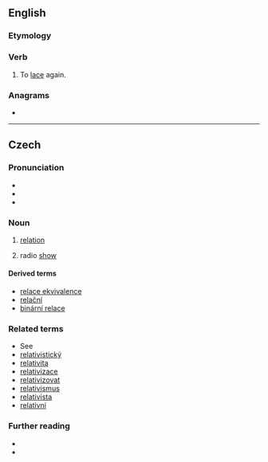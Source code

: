 ==English==

===Etymology===
{{prefix|re|lace|lang=en}}

===Verb===
{{en-verb|relac}}

# {{lb|en|transitive}} To [[lace]] again.

===Anagrams===
* {{anagrams|en|Carlee|Cereal|cereal|claree|cleare}}

----

==Czech==

===Pronunciation===
* {{cs-IPA}}
* {{audio|Cs-relace.ogg|Audio|lang=cs}}
* {{rhymes|atsɛ|lang=cs}}

===Noun===
{{cs-noun|g=f}}

# {{lb|cs|set theory}} [[relation]]
# radio [[show]]

====Derived terms====
* [[relace ekvivalence]]
* [[relační]]
* [[binární relace]]

===Related terms===
* See {{l|cs|oferta}}
* [[relativistický]]
* [[relativita]]
* [[relativizace]]
* [[relativizovat]]
* [[relativismus]]
* [[relativista]]
* [[relativní]]

===Further reading===
* {{R:PSJC}}
* {{R:SSJC}}